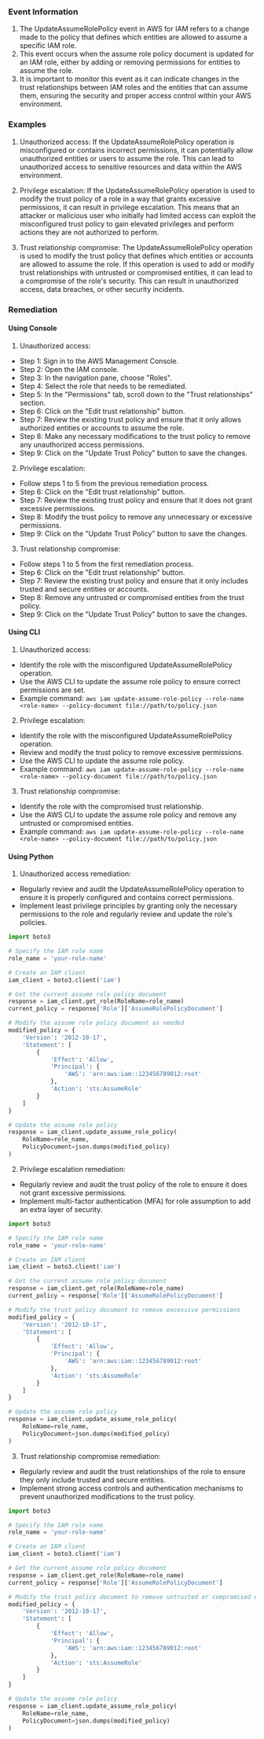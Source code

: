
### Event Information

1. The UpdateAssumeRolePolicy event in AWS for IAM refers to a change made to the policy that defines which entities are allowed to assume a specific IAM role.
2. This event occurs when the assume role policy document is updated for an IAM role, either by adding or removing permissions for entities to assume the role.
3. It is important to monitor this event as it can indicate changes in the trust relationships between IAM roles and the entities that can assume them, ensuring the security and proper access control within your AWS environment.


### Examples

1. Unauthorized access: If the UpdateAssumeRolePolicy operation is misconfigured or contains incorrect permissions, it can potentially allow unauthorized entities or users to assume the role. This can lead to unauthorized access to sensitive resources and data within the AWS environment.

2. Privilege escalation: If the UpdateAssumeRolePolicy operation is used to modify the trust policy of a role in a way that grants excessive permissions, it can result in privilege escalation. This means that an attacker or malicious user who initially had limited access can exploit the misconfigured trust policy to gain elevated privileges and perform actions they are not authorized to perform.

3. Trust relationship compromise: The UpdateAssumeRolePolicy operation is used to modify the trust policy that defines which entities or accounts are allowed to assume the role. If this operation is used to add or modify trust relationships with untrusted or compromised entities, it can lead to a compromise of the role's security. This can result in unauthorized access, data breaches, or other security incidents.

### Remediation

#### Using Console

1. Unauthorized access:
- Step 1: Sign in to the AWS Management Console.
- Step 2: Open the IAM console.
- Step 3: In the navigation pane, choose "Roles".
- Step 4: Select the role that needs to be remediated.
- Step 5: In the "Permissions" tab, scroll down to the "Trust relationships" section.
- Step 6: Click on the "Edit trust relationship" button.
- Step 7: Review the existing trust policy and ensure that it only allows authorized entities or accounts to assume the role.
- Step 8: Make any necessary modifications to the trust policy to remove any unauthorized access permissions.
- Step 9: Click on the "Update Trust Policy" button to save the changes.

2. Privilege escalation:
- Follow steps 1 to 5 from the previous remediation process.
- Step 6: Click on the "Edit trust relationship" button.
- Step 7: Review the existing trust policy and ensure that it does not grant excessive permissions.
- Step 8: Modify the trust policy to remove any unnecessary or excessive permissions.
- Step 9: Click on the "Update Trust Policy" button to save the changes.

3. Trust relationship compromise:
- Follow steps 1 to 5 from the first remediation process.
- Step 6: Click on the "Edit trust relationship" button.
- Step 7: Review the existing trust policy and ensure that it only includes trusted and secure entities or accounts.
- Step 8: Remove any untrusted or compromised entities from the trust policy.
- Step 9: Click on the "Update Trust Policy" button to save the changes.

#### Using CLI

1. Unauthorized access:
- Identify the role with the misconfigured UpdateAssumeRolePolicy operation.
- Use the AWS CLI to update the assume role policy to ensure correct permissions are set.
- Example command: `aws iam update-assume-role-policy --role-name <role-name> --policy-document file://path/to/policy.json`

2. Privilege escalation:
- Identify the role with the misconfigured UpdateAssumeRolePolicy operation.
- Review and modify the trust policy to remove excessive permissions.
- Use the AWS CLI to update the assume role policy.
- Example command: `aws iam update-assume-role-policy --role-name <role-name> --policy-document file://path/to/policy.json`

3. Trust relationship compromise:
- Identify the role with the compromised trust relationship.
- Use the AWS CLI to update the assume role policy and remove any untrusted or compromised entities.
- Example command: `aws iam update-assume-role-policy --role-name <role-name> --policy-document file://path/to/policy.json`

#### Using Python

1. Unauthorized access remediation:
- Regularly review and audit the UpdateAssumeRolePolicy operation to ensure it is properly configured and contains correct permissions.
- Implement least privilege principles by granting only the necessary permissions to the role and regularly review and update the role's policies.

```python
import boto3

# Specify the IAM role name
role_name = 'your-role-name'

# Create an IAM client
iam_client = boto3.client('iam')

# Get the current assume role policy document
response = iam_client.get_role(RoleName=role_name)
current_policy = response['Role']['AssumeRolePolicyDocument']

# Modify the assume role policy document as needed
modified_policy = {
    'Version': '2012-10-17',
    'Statement': [
        {
            'Effect': 'Allow',
            'Principal': {
                'AWS': 'arn:aws:iam::123456789012:root'
            },
            'Action': 'sts:AssumeRole'
        }
    ]
}

# Update the assume role policy
response = iam_client.update_assume_role_policy(
    RoleName=role_name,
    PolicyDocument=json.dumps(modified_policy)
)
```

2. Privilege escalation remediation:
- Regularly review and audit the trust policy of the role to ensure it does not grant excessive permissions.
- Implement multi-factor authentication (MFA) for role assumption to add an extra layer of security.

```python
import boto3

# Specify the IAM role name
role_name = 'your-role-name'

# Create an IAM client
iam_client = boto3.client('iam')

# Get the current assume role policy document
response = iam_client.get_role(RoleName=role_name)
current_policy = response['Role']['AssumeRolePolicyDocument']

# Modify the trust policy document to remove excessive permissions
modified_policy = {
    'Version': '2012-10-17',
    'Statement': [
        {
            'Effect': 'Allow',
            'Principal': {
                'AWS': 'arn:aws:iam::123456789012:root'
            },
            'Action': 'sts:AssumeRole'
        }
    ]
}

# Update the assume role policy
response = iam_client.update_assume_role_policy(
    RoleName=role_name,
    PolicyDocument=json.dumps(modified_policy)
)
```

3. Trust relationship compromise remediation:
- Regularly review and audit the trust relationships of the role to ensure they only include trusted and secure entities.
- Implement strong access controls and authentication mechanisms to prevent unauthorized modifications to the trust policy.

```python
import boto3

# Specify the IAM role name
role_name = 'your-role-name'

# Create an IAM client
iam_client = boto3.client('iam')

# Get the current assume role policy document
response = iam_client.get_role(RoleName=role_name)
current_policy = response['Role']['AssumeRolePolicyDocument']

# Modify the trust policy document to remove untrusted or compromised entities
modified_policy = {
    'Version': '2012-10-17',
    'Statement': [
        {
            'Effect': 'Allow',
            'Principal': {
                'AWS': 'arn:aws:iam::123456789012:root'
            },
            'Action': 'sts:AssumeRole'
        }
    ]
}

# Update the assume role policy
response = iam_client.update_assume_role_policy(
    RoleName=role_name,
    PolicyDocument=json.dumps(modified_policy)
)
```

